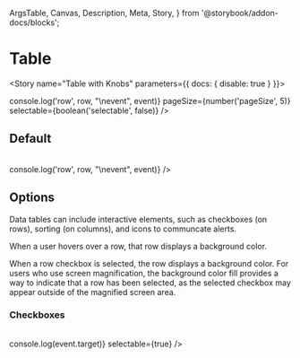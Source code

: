   ArgsTable,
  Canvas,
  Description,
  Meta,
  Story,
} from '@storybook/addon-docs/blocks';


<Meta component={Table} title="Components/Atoms/Table" />

# Table

<Description of={Table} />
<ArgsTable of={Table} />

<Story name="Table with Knobs" parameters={{ docs: { disable: true } }}>
  <Table
    columns={columns}
    data={data}
    rowFunction={(row, event) => console.log('row', row, "\nevent", event)}
    pageSize={number('pageSize', 5)}
    selectable={boolean('selectable', false)}
  />
</Story>

## Default

<Canvas>
  <Story name="Default">
    <Table
      columns={columns}
      data={data}
      rowFunction={(row, event) => console.log('row', row, "\nevent", event)}
    />
  </Story>
</Canvas>

## Options

Data tables can include interactive elements, such as checkboxes (on rows), sorting (on columns), and icons to communcate alerts.

When a user hovers over a row, that row displays a background color.

When a row checkbox is selected, the row displays a background color. For users who use screen magnification, the background color fill provides a way to indicate that a row has been selected, as the selected checkbox may appear outside of the magnified screen area.

### Checkboxes

<Canvas>
  <Story name="Selectable">
    <Table
      columns={columns}
      data={data}
      rowFunction={(event) => console.log(event.target)}
      selectable={true}
    />
  </Story>
</Canvas>
